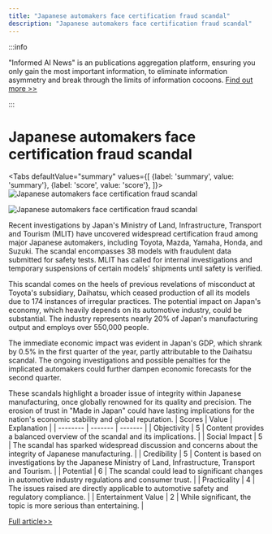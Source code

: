 ```yaml
---
title: "Japanese automakers face certification fraud scandal"
description: "Japanese automakers face certification fraud scandal"
---
```



:::info

"Informed AI News" is an publications aggregation platform, ensuring you only gain the most important information, to eliminate information asymmetry and break through the limits of information cocoons.  [Find out more >>](/docs/guides)

:::

# Japanese automakers face certification fraud scandal


<Tabs
	defaultValue="summary"
	values={[
	{label: 'summary', value: 'summary'},
	{label: 'score', value: 'score'},
]}>
<TabItem value="summary">
<img
  src="https://image.informedainews.com/2024/06/Soc-rLt-1717638879-0.jpg"
  alt="Japanese automakers face certification fraud scandal"
/>

<img
  src="https://image.informedainews.com/2024/06/Soc-zie-1717638879-1.jpg"
  alt="Japanese automakers face certification fraud scandal"
/>



Recent investigations by Japan's Ministry of Land, Infrastructure, Transport and Tourism (MLIT) have uncovered widespread certification fraud among major Japanese automakers, including Toyota, Mazda, Yamaha, Honda, and Suzuki. The scandal encompasses 38 models with fraudulent data submitted for safety tests. MLIT has called for internal investigations and temporary suspensions of certain models' shipments until safety is verified.

This scandal comes on the heels of previous revelations of misconduct at Toyota's subsidiary, Daihatsu, which ceased production of all its models due to 174 instances of irregular practices. The potential impact on Japan's economy, which heavily depends on its automotive industry, could be substantial. The industry represents nearly 20% of Japan's manufacturing output and employs over 550,000 people.

The immediate economic impact was evident in Japan's GDP, which shrank by 0.5% in the first quarter of the year, partly attributable to the Daihatsu scandal. The ongoing investigations and possible penalties for the implicated automakers could further dampen economic forecasts for the second quarter.

These scandals highlight a broader issue of integrity within Japanese manufacturing, once globally renowned for its quality and precision. The erosion of trust in "Made in Japan" could have lasting implications for the nation's economic stability and global reputation.
</TabItem>
<TabItem value="score">
	| Scores     | Value   | Explanation |
	| -------- | ------- | ------- |
	| Objectivity  | 5    | Content provides a balanced overview of the scandal and its implications.    |
	| Social Impact | 5     | The scandal has sparked widespread discussion and concerns about the integrity of Japanese manufacturing.    |
	| Credibility    | 5    | Content is based on investigations by the Japanese Ministry of Land, Infrastructure, Transport and Tourism.    |
	| Potential    | 6    | The scandal could lead to significant changes in automotive industry regulations and consumer trust.    |
	| Practicality    | 4    | The issues raised are directly applicable to automotive safety and regulatory compliance.    |
	| Entertainment Value    | 2    | While significant, the topic is more serious than entertaining.    |
</TabItem>
</Tabs>

[Full article>>](https://www.yicai.com/news/102138457.html)
